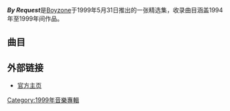 {{Infobox Album
| Name        = By Request
| Type        = 精選
| Artist      = [[Boyzone|Boyzone]]
| Cover       = Boyzone.jpg
| Released    = 1999年5月31日
| Recorded    = 1994年-1999年
| Genre       = [[Pop_(音樂類型)|Pop]]
| Length      =
| Label       = [[环球唱片|Universal]]
| Producer    = Mike Mangini, Trevor Steel, Carl Sturken, Nigel Wright, Absolute, Jim Steinman, Ian Curnow, Mark Hudson
| Reviews     =
*[[Allmusic|Allmusic]] {{Rating|3|5}} [http://www.allmusic.com/album/by-request-r426365 link]
| Last album  = ''[[Where_We_Belong|Where We Belong]]''<br />(1998)
| This album  = '''By Request'''<br />(1999)
| Next album  = ''Ballads - The Love Song Collection''<br />(2003)
}}

'''''By Request'''''是[[Boyzone|Boyzone]]于1999年5月31日推出的一张精选集，收录曲目涵盖1994年至1999年间作品。

== 曲目 ==
{{tracklist
| collapsed       = 
| total_length    = 
| title1  = I Love the Way You Love Me
| length1 = 3:46
| title2  = No Matter What
| length2 = 4:34
| title3  = All That I Need
| length3 = 3:42
| title4  = Baby Can I Hold You
| length4 = 3:15
| title5  = Picture of You
| length5 = 3:29
| title6  = Isn't It a Wonder
| length6 = 3:45
| title7  = A Different Beat
| length7 = 4:15
| title8  = Words
| length8 = 4:04
| title9  = Father and Son
| length9 = 2:46
| title10  = So Good
| length10 = 3:45
| title11  = Coming Home Now
| length11 = 3:39
| title12  = Key to My Life
| length12 = 3:37
| title13  = Love Me for a Reason
| length13 = 3:29
| title14  = When the Going Gets Tough
| length14 = 4:07
| title15  = You Needed Me
| length15 = 4:14
| title16  = All the Time in the World
| length16 = 3:45
| title17  = When You Say Nothing at All
| length17 = 3:03
| title18  = I'll Never Not Need You
| length18 = 4:10
| title19  = So They Told Me
| length19 = 3:29
}}

== 外部链接 ==
*[https://web.archive.org/web/19991010130112/http://www.boyzone.net/ 官方主页]

{{Album-stub}}

[[Category:1999年音樂專輯|Category:1999年音樂專輯]]
